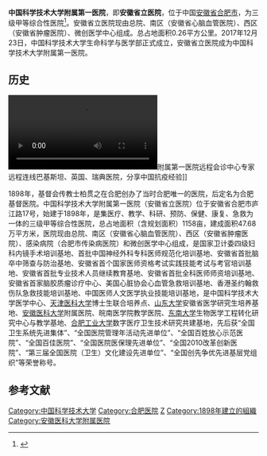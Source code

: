 {{Refimprove|time=2020-12-01T01:33:38+00:00}}
{{Hospital Clinic Information
|name                          = 中国科学技术大学附属第一医院<br />安徽省立医院
|else_name                     = The first affiliated hospital of USTC<br />Anhui provincial hospital
|logo                          = [[File:1st_affili_hospital_USTC_logo.jpg|160px]]
|abbreviated_name              = 
|open_date                     = 1898年
|closing_date                  =
|area                          = 
|location                      = {{CHN}}[[安徽省|安徽省]][[合肥市|合肥市]][[庐阳区|庐阳区]]庐江路17号
|telephone_no                  = {{tel|86|551|62283114}}
|Division_of_medical_liability = [[三级甲等医院|三级甲等医院]]
|sickbed                       = 2200张
|special_medical               = 
|key_people                    = [[葛均波|葛均波]]（院长）<br />[[刘同柱|刘同柱]]（党委书记）
|manager                       = 
|num_employees                 =
|homepage                      = http://www.ahslyy.com.cn/
|footnotes                     =
|width                         = 
}}

'''中国科学技术大学附属第一医院'''，即'''安徽省立医院'''，位于中国[[安徽省|安徽省]][[合肥市|合肥市]]，为三级甲等综合性医院<ref>{{Cite book|title=中国现代医学科技创新能力国际比较 3|last=中国生物技术发展中心编|first=|publisher=北京：中国医药科技出版社|year=2010|isbn=|location=|pages=3004-3014}}</ref>。安徽省立医院现由总院、南区（安徽省心脑血管医院）、西区（安徽省肿瘤医院）、微创医学中心组成。总占地面积0.26平方公里。2017年12月23日，中国科学技术大学生命科学与医学部正式成立，安徽省立医院成为中国科学技术大学附属第一医院。

== 历史 ==
[[File:2020年4月12日_安徽中国科学技术大学附属第一医院远程会诊中心专家远程连线亚欧3国医院_分享中国抗疫经验.webm|thumb]]附属第一医院远程会诊中心专家远程连线巴基斯坦、英国、瑞典医院，分享中国抗疫经验]]

1898年，基督会传教士柏贯之在合肥创办了当时合肥唯一的医院，后定名为合肥基督医院。中国科学技术大学附属第一医院（安徽省立医院）位于安徽省合肥市庐江路17号，始建于1898年，是集医疗、教学、科研、预防、保健、康复、急救为一体的三级甲等综合性医院，总占地面积（含规划面积）1158亩，建成面积47.68万平方米，医院现由总院、南区（安徽省心脑血管医院）、西区（安徽省肿瘤医院）、感染病院（合肥市传染病医院）和微创医学中心组成，是国家卫计委四级妇科内镜手术培训基地、首批中国神经外科专科医师规范化培训基地、安徽省首批脑卒中筛查与防治基地、安徽省首个国家医师资格考试实践技能考试与考官培训基地、安徽省首批专业技术人员继续教育基地、安徽省首批全科医师师资培训基地、安徽省首家脑胶质瘤诊疗中心、美国心脏协会心血管急救培训基地、香港圣约翰救伤队急救技能培训基地、中国医师人文医学执业技能培训基地，是中国科学技术大学医学中心、[[天津医科大学|天津医科大学]]博士生联合培养点、[[山东大学|山东大学]]安徽省医学研究生培养基地、[[安徽医科大学|安徽医科大学]]附属医院、皖南医学院教学医院、[[东南大学|东南大学]]生物医学工程转化研究中心与教学基地、[[合肥工业大学|合肥工业大学]]数字医疗卫生技术研究共建基地，先后获“全国卫生系统先进集体”、“全国医院管理年活动先进单位”、“全国百姓放心示范医院”、“全国百佳医院”、“全国医院医保理先进单位”、“全国2010改革创新医院”、“第三届全国医院（卫生）文化建设先进单位”、“全国创先争优先进基层党组织”等荣誉称号。

==参考文献==
{{reflist}}

{{安徽省三级甲等医院}}
{{中国科学技术大学}}
[[Category:中国科学技术大学|Category:中国科学技术大学]]
[[Category:合肥医院|Category:合肥医院]]
[[Category:安徽三级甲等医院|Z]]
[[Category:1898年建立的組織|Category:1898年建立的組織]]
[[Category:安徽医科大学附属医院|Category:安徽医科大学附属医院]]